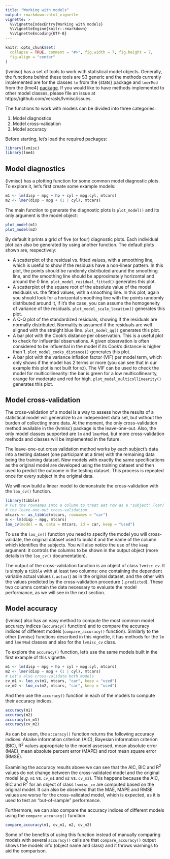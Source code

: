```yaml
---
title: "Working with models"
output: rmarkdown::html_vignette
vignette: >
  %\VignetteIndexEntry{Working with models}
  %\VignetteEngine{knitr::rmarkdown}
  %\VignetteEncoding{UTF-8}
---
```


```r
knitr::opts_chunk$set(
  collapse = TRUE, comment = "#>", fig.width = 7, fig.height = 7,
  fig.align = "center"
)
```

{lvmisc} has a set of tools to work with statistical model objects. Generally, the functions behind these tools are S3 generic and the methods currently implemented are for the classes `lm` from the {stats} package and `lmerMod` from the {lme4} [package](https://CRAN.R-project.org/package=lme4). If you would like to have methods implemented to other model classes, please file an issue at https://github.com/verasls/lvmisc/issues.

The functions to work with models can be divided into three categories:

1. Model diagnostics
1. Model cross-validation
1. Model accuracy

Before starting, let's load the required packages:

```r
library(lvmisc)
library(lme4)
```

## Model diagnostics

{lvmisc} has a plotting function for some common model diagnostic plots. To explore it, let's first create some example models:

```r
m1 <- lm(disp ~ mpg + hp + cyl + mpg:cyl, mtcars)
m2 <- lmer(disp ~ mpg + (1 | cyl), mtcars)
```
The main function to generate the diagnostic plots is `plot_model()` and its only argument is the model object:

```r
plot_model(m1)
plot_model(m2)
```

By default it prints a grid of five (or four) diagnostic plots. Each individual plot can also be generated by using another function. The default plots shown are, respectively: 

- A scatterplot of the residual vs. fitted values, with a smoothing line, which is useful to show if the residuals have a non-linear pattern. In this plot, the points should be randomly distributed around the smoothing line, and the smoothing line should be approximately horizontal and around the 0 line. `plot_model_residual_fitted()` generates this plot.
- A scatterplot of the square root of the absolute value of the model residuals vs. the fitted values, with a smoothing line. In this plot, again you should look for a horizontal smoothing line with the points randomly distributed around it, if it's the case, you can assume the homogeneity of variance of the residuals. `plot_model_scale_location()` generates this plot.
- A Q-Q plot of the standardized residuals, showing if the residuals are normally distributed. Normality is assumed if the residuals are well aligned with the straight blue line. `plot_model_qq()` generates this plot.
- A bar plot with the Cook's distance per observation. This is a useful plot to check for influential observations. A given observation is often considered to be influential in the model if its Cook's distance is higher than 1. `plot_model_cooks_distance()` generates this plot.
- A bar plot with the variance inflation factor (VIF) per model term, which only shows if the model has 2 terms or more (you can see that in our example this plot is not built for `m2`). The VIF can be used to check the model for multicollinearity: the bar is green for a low multicollinearity, orange for moderate and red for high. `plot_model_multicollinearity()` generates this plot.

## Model cross-validation

The cross-validation of a model is a way to assess how the results of a statistical model will generalize to an independent data set, but without the burden of collecting more data. At the moment, the only cross-validation method available in the {lvmisc} package is the leave-one-out. Also, the only model classes supported are `lm` and `lmerMod`, but more cross-validation methods and classes will be implemented in the future.

The leave-one-out cross validation method works by each subject's data into a testing dataset (one participant at a time) with the remaining data being the training dataset. New models with exactly the same specifications as the original model are developed using the training dataset and then used to predict the outcome in the testing dataset. This process is repeated once for every subject in the original data.

We will now build a linear model to demonstrate the cross-validation with the `loo_cv()` function.

```r
library(tibble)
# Put the rownames into a column to treat eat row as a "subject" (car) in
# the leave-one-out cross-validation
mtcars <- as_tibble(mtcars, rownames = "car")
m <- lm(disp ~ mpg, mtcars)
loo_cv(model = m, data = mtcars, id = car, keep = "used")
```
To use the `loo_cv()` function you need to specify the model you will cross-validate, the original dataset used to build it and the name of the column which identifies the subjects. You will also notice the use of the `keep` argument: it controls the columns to be shown in the output object (more details in the `loo_cv()` documentation).

The output of the cross-validation function is an object of class `lvmisc_cv`. It is simply a `tibble` with at least two columns: one containing the dependent variable actual values (`.actual`) as in the original dataset, and the other with the values predicted by the cross-validation procedure (`.predicted`). These two columns contain the data necessary to evaluate the model performance, as we will see in the next section.

## Model accuracy

{lvmisc} also has an easy method to compute the most common model accuracy indices (`accuracy()` function) and to compare the accuracy indices of different models (`compare_accuracy()` function). Similarly to the other {lvmisc} functions described in this vignette, it has methods for the `lm` and `lmerMod` classes and also for the `lvmisc_cv` class.

To explore the `accuracy()` function, let's use the same models built in the first example of this vignette.

```r
m1 <- lm(disp ~ mpg + hp + cyl + mpg:cyl, mtcars)
m2 <- lmer(disp ~ mpg + (1 | cyl), mtcars)
# Let's also cross-validate both models
cv_m1 <- loo_cv(m1, mtcars, "car", keep = "used")
cv_m2 <- loo_cv(m2, mtcars, "car", keep = "used")
```

And then use the `accuracy()` function in each of the models to compute their accuracy indices.

```r
accuracy(m1)
accuracy(m2)
accuracy(cv_m1)
accuracy(cv_m2)
```
As can be seen, the `accuracy()` function returns the following accuracy indices: Akaike information criterion (AIC), Bayesian information criterion (BIC), R^2^ values appropriate to the model assessed, mean absolute error (MAE), mean absolute percent error (MAPE) and root mean square error (RMSE).

Examining the accuracy results above we can see that the AIC, BIC and R^2^ values do not change between the cross-validated model and the original model (*e.g.* `m1` vs. `cv_m1` and `m2` vs. `cv_m2`). This happens because the AIC, BIC and R^2^ for an object of class `lvmisc_cv` are computed based on the original model. It can also be observed that the MAE, MAPE and RMSE values are worse for the cross-validated model, which is expected, as it is used to test an "out-of-sample" performance.

Furthermore, we can also compare the accuracy indices of different models using the `compare_accuracy()` function.

```r
compare_accuracy(m1, cv_m1, m2, cv_m2)
```
Some of the benefits of using this function instead of manually comparing models with several `accuracy()` calls are that `compare_accuracy()` output shows the models info (object name and class) and it throws warnings to aid the comparison.
